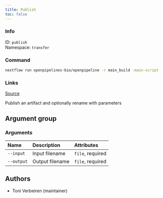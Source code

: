 ```yaml
---
title: Publish
toc: false
---
```


::: {.column-margin}

### Info

ID: `publish`  
Namespace: `transfer`

### Command

```bash
nextflow run openpipelines-bio/openpipeline -r main_build -main-script target/nextflow/transfer/publish/main.nf --help
```

### Links
[Source](https://github.com/openpipelines-bio/openpipeline/blob/main/src/transfer/publish){.btn-action .btn-sm .btn-info .btn role="button"}
:::

Publish an artifact and optionally rename with parameters

## Argument group

### Arguments



|Name       |Description     |Attributes       |
|:----------|:---------------|:----------------|
|`--input`  |Input filename  |`file`, required |
|`--output` |Output filename |`file`, required |

## Authors

 * Toni Verbeiren  (maintainer)


